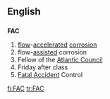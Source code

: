 {{also|fac}}
==English==

==={{initialism}}===
'''FAC'''

# [[flow]]-[[accelerated]] [[corrosion]]
# flow-[[assisted]] corrosion
# Fellow of the [[Atlantic Council]]
# Friday after class
# [[Fatal Accident]] Control

[[fi:FAC]]
[[tr:FAC]]